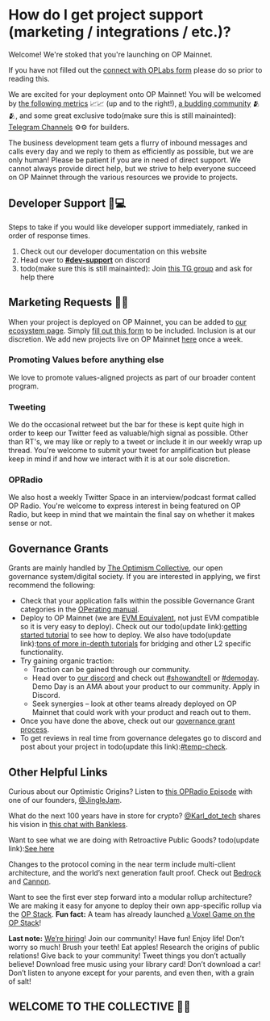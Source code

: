 # How do I get project support (marketing / integrations / etc.)?

Welcome! We're stoked that you're launching on OP Mainnet. 

If you have not filled out the [connect with OPLabs form](https://airtable.com/appQ2S9IatldkoNQw/shr2e75GnXRqi6yTM) please do so prior to reading this.

We are excited for your deployment onto OP Mainnet! 
You will be welcomed by [the following metrics](https://dune.com/optimismfnd/Optimism) 📈📈 (up and to the right!), [a budding community](https://discord-gateway.optimism.io/) 🫂🫂, and some great exclusive todo(make sure this is still mainainted): [Telegram Channels](https://t.me/+Cb7q0a1YqItkZTRk) ⚙️⚙️ for builders.

The business development team gets a flurry of inbound messages and calls every day and we reply to them as efficiently as possible, but we are only human! 
Please be patient if you are in need of direct support. 
We cannot always provide direct help, but we strive to help everyone succeed on OP Mainnet through the various resources we provide to projects. 


## Developer Support 🙋💻

Steps to take if you would like developer support immediately, ranked in order of response times. 

1. Check out our developer documentation on this website
1. Head over to [**#dev-support**](https://discord.com/channels/667044843901681675/887914409207414785) on discord
1. todo(make sure this is still mainainted): Join [this TG group](https://t.me/+Cb7q0a1YqItkZTRk) and ask for help there


## Marketing Requests 🦸🦸

When your project is deployed on OP Mainnet, you can be added to [our ecosystem page](https://www.optimism.io/apps/all). 
Simply [fill out this form](https://airtable.com/appQ2S9IatldkoNQw/shrIqJsv2nyBUo6Ka) to be included. Inclusion is at our discretion. 
We add new projects live on OP Mainnet [here](https://www.optimism.io/apps/all) once a week.


### Promoting Values before anything else

We love to promote values-aligned projects as part of our broader content program.


### Tweeting

We do the occasional retweet but the bar for these is kept quite high in order to keep our Twitter feed as valuable/high signal as possible. 
Other than RT's, we may like or reply to a tweet or include it in our weekly wrap up thread. 
You're welcome to submit your tweet for amplification but please keep in mind if and how we interact with it is at our sole discretion.


### OPRadio

We also host a weekly Twitter Space in an interview/podcast format called OP Radio. You're welcome to express interest in being featured on OP Radio, but keep in mind that we maintain the final say on whether it makes sense or not.

 
## Governance Grants

Grants are mainly handled by [The Optimism Collective](https://app.optimism.io/announcement), our open governance system/digital society. If you are interested in applying, we first recommend the following: 
 
- Check that your application falls within the possible Governance Grant categories in the [OPerating manual](https://github.com/ethereum-optimism/OPerating-manual/blob/main/manual.md#valid-proposal-types).
- Deploy to OP Mainnet (we are [EVM Equivalent](https://medium.com/ethereum-optimism/introducing-evm-equivalence-5c2021deb306), not just EVM compatible so it is very easy to deploy). 
  Check out our todo(update link):[getting started tutorial](https://github.com/ethereum-optimism/optimism-tutorial/tree/main/getting-started) to see how to deploy. We also have todo(update link):[tons of more in-depth tutorials](https://github.com/ethereum-optimism/optimism-tutorial) for bridging and other L2 specific functionality. 
- Try gaining organic traction:
  - Traction can be gained through our community.
  - Head over to [our discord](https://discord-gateway.optimism.io/) and check out [#showandtell](https://discord.com/channels/667044843901681675/819333988719263774) or [#demoday](https://discord.com/channels/667044843901681675/960493820674465883).
  Demo Day is an AMA about your product to our community. Apply in Discord. 
  - Seek synergies – look at other teams already deployed on OP Mainnet that could work with your product and reach out to them.
- Once you have done the above, check out our [governance grant process](https://app.charmverse.io/op-grants/page-701220845245208).
- To get reviews in real time from governance delegates go to discord and post about your project in todo(update this link):[#temp-check](https://discord.com/channels/667044843901681675/1011238484373159956).
 

## Other Helpful Links

Curious about our Optimistic Origins? 
Listen to [this OPRadio Episode](https://twitter.com/optimismFND/status/1585015947626426368) with one of our founders, [@JingleJam](https://twitter.com/jinglejamOP).

What do the next 100 years have in store for crypto? [@Karl_dot_tech](https://twitter.com/karl_dot_tech) shares his vision in [this chat with Bankless](https://www.youtube.com/watch?v=60F2wtjZO5M).

Want to see what we are doing with Retroactive Public Goods? todo(update link):[See here](../governance/retropgf-2.md)

Changes to the protocol coming in the near term include multi-client architecture, and the world’s next generation fault proof. 
Check out [Bedrock](https://dev.optimism.io/introducing-optimism-bedrock/) and [Cannon](https://medium.com/ethereum-optimism/cannon-cannon-cannon-introducing-cannon-4ce0d9245a03). 

Want to see the first ever step forward into a modular rollup architecture? We are making it easy for anyone to deploy their own app-specific rollup via the [OP Stack](https://optimism.mirror.xyz/fLk5UGjZDiXFuvQh6R_HscMQuuY9ABYNF7PI76-qJYs). 
**Fun fact:** A team has already launched [a Voxel Game on the OP Stack](https://dev.optimism.io/opcraft-autonomous-world/)! 


**Last note:** [We’re hiring](https://jobs.optimism.io/)! 
Join our community! 
Have fun! 
Enjoy life! 
Don’t worry so much! 
Brush your teeth! 
Eat apples! 
Research the origins of public relations! 
Give back to your community! 
Tweet things you don’t actually believe! 
Download free music using your library card! 
Don’t download a car! 
Don’t listen to anyone except for your parents, and even then, with a grain of salt!

 
## WELCOME TO THE COLLECTIVE 🔴✨